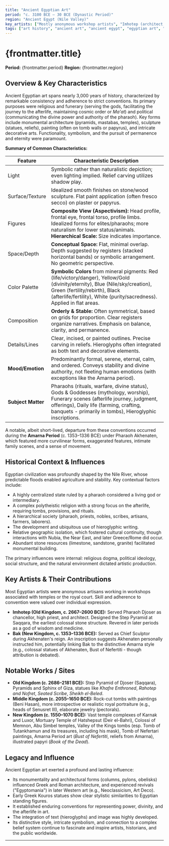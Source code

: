 ```yaml
---
title: "Ancient Egyptian Art"
period: "c. 3100 BCE – 30 BCE (Dynastic Period)"
region: "Ancient Egypt (Nile Valley)"
key_artists: ["Mostly anonymous workshop artists", "Imhotep (architect, Old Kingdom)", "Bak (sculptor, New Kingdom - Amarna)"]
tags: ["art history", "ancient art", "ancient egypt", "egyptian art", "nile valley", "pharaoh", "pyramids", "hieroglyphs", "africa"]
---
```


# {frontmatter.title}

**Period:** {frontmatter.period}
**Region:** {frontmatter.region}

## Overview & Key Characteristics

Ancient Egyptian art spans nearly 3,000 years of history, characterized by remarkable consistency and adherence to strict conventions. Its primary purposes were religious and funerary (serving the gods, facilitating the journey to the afterlife, maintaining cosmic order or *Ma'at*) and political (communicating the divine power and authority of the pharaoh). Key forms include monumental architecture (pyramids, mastabas, temples), sculpture (statues, reliefs), painting (often on tomb walls or papyrus), and intricate decorative arts. Functionality, symbolism, and the pursuit of permanence and eternity were paramount.

**Summary of Common Characteristics:**

| Feature         | Characteristic Description                                                                                                |
|-----------------|---------------------------------------------------------------------------------------------------------------------------|
| Light           | Symbolic rather than naturalistic depiction; even lighting implied. Relief carving utilizes shadow play.                    |
| Surface/Texture | Idealized smooth finishes on stone/wood sculpture. Flat paint application (often fresco secco) on plaster or papyrus.         |
| Figures         | **Composite View (Aspectivism):** Head profile, frontal eye, frontal torso, profile limbs. Idealized forms for elites/pharaohs; more naturalism for lower status/animals. **Hierarchical Scale:** Size indicates importance. |
| Space/Depth     | **Conceptual Space:** Flat, minimal overlap. Depth suggested by registers (stacked horizontal bands) or symbolic arrangement. No geometric perspective. |
| Color Palette   | **Symbolic Colors** from mineral pigments: Red (life/victory/danger), Yellow/Gold (divinity/eternity), Blue (Nile/sky/creation), Green (fertility/rebirth), Black (afterlife/fertility), White (purity/sacredness). Applied in flat areas. |
| Composition     | **Orderly & Stable:** Often symmetrical, based on grids for proportion. Clear registers organize narratives. Emphasis on balance, clarity, and permanence. |
| Details/Lines   | Clear, incised, or painted outlines. Precise carving in reliefs. Hieroglyphs often integrated as both text and decorative elements. |
| **Mood/Emotion**| Predominantly formal, serene, eternal, calm, and ordered. Conveys stability and divine authority, not fleeting human emotions (with exceptions like the Amarna period). |
| **Subject Matter**| Pharaohs (rituals, warfare, divine status), Gods & Goddesses (mythology, worship), Funerary scenes (afterlife journey, judgment, offerings), Daily life (farming, crafting, banquets - primarily in tombs), Hieroglyphic inscriptions. |

A notable, albeit short-lived, departure from these conventions occurred during the **Amarna Period** (c. 1353–1336 BCE) under Pharaoh Akhenaten, which featured more curvilinear forms, exaggerated features, intimate family scenes, and a sense of movement.

## Historical Context & Influences

Egyptian civilization was profoundly shaped by the Nile River, whose predictable floods enabled agriculture and stability. Key contextual factors include:
* A highly centralized state ruled by a pharaoh considered a living god or intermediary.
* A complex polytheistic religion with a strong focus on the afterlife, requiring tombs, provisions, and rituals.
* A hierarchical society (pharaoh, priests, nobles, scribes, artisans, farmers, laborers).
* The development and ubiquitous use of hieroglyphic writing.
* Relative geographic isolation, which fostered cultural continuity, though interactions with Nubia, the Near East, and later Greece/Rome did occur.
* Abundant stone resources (limestone, sandstone, granite) facilitated monumental building.

The primary influences were internal: religious dogma, political ideology, social structure, and the natural environment dictated artistic production.

## Key Artists & Their Contributions

Most Egyptian artists were anonymous artisans working in workshops associated with temples or the royal court. Skill and adherence to convention were valued over individual expression.
* **Imhotep (Old Kingdom, c. 2667–2600 BCE):** Served Pharaoh Djoser as chancellor, high priest, and architect. Designed the Step Pyramid at Saqqara, the earliest colossal stone structure. Revered in later periods as a god of wisdom and medicine.
* **Bak (New Kingdom, c. 1353–1336 BCE):** Served as Chief Sculptor during Akhenaten's reign. An inscription suggests Akhenaten personally instructed him, potentially linking Bak to the distinctive Amarna style (e.g., colossal statues of Akhenaten, Bust of Nefertiti - though attribution is debated).

## Notable Works / Sites

* **Old Kingdom (c. 2686–2181 BCE):** Step Pyramid of Djoser (Saqqara), Pyramids and Sphinx of Giza, statues like *Khafre Enthroned*, *Rahotep and Nofret*, *Seated Scribe*, *Sheikh el-Beled*.
* **Middle Kingdom (c. 2055–1650 BCE):** Rock-cut tombs with paintings (Beni Hasan), more introspective or realistic royal portraiture (e.g., heads of Senusret III), elaborate jewelry (pectorals).
* **New Kingdom (c. 1550–1070 BCE):** Vast temple complexes of Karnak and Luxor, Mortuary Temple of Hatshepsut (Deir el-Bahri), Colossi of Memnon, Abu Simbel temples, Valley of the Kings tombs (esp. Tomb of Tutankhamun and its treasures, including his mask), Tomb of Nefertari paintings, Amarna Period art (*Bust of Nefertiti*, reliefs from Amarna), illustrated papyri (*Book of the Dead*).

## Legacy and Influence

Ancient Egyptian art exerted a profound and lasting influence:
* Its monumentality and architectural forms (columns, pylons, obelisks) influenced Greek and Roman architecture, and experienced revivals ("Egyptomania") in later Western art (e.g., Neoclassicism, Art Deco).
* Early Greek Kouros statues show clear stylistic similarities to Egyptian standing figures.
* It established enduring conventions for representing power, divinity, and the afterlife in art.
* The integration of text (hieroglyphs) and image was highly developed.
* Its distinctive style, intricate symbolism, and connection to a complex belief system continue to fascinate and inspire artists, historians, and the public worldwide.

---
